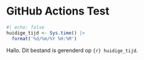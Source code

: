 # GitHub Actions Test

```r
#| echo: false
huidige_tijd <- Sys.time() |>
  format('%d/%m/%Y %H:%M')
```


Hallo. Dit bestand is gerenderd op `{r} huidige_tijd`.
